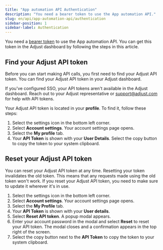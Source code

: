 ```yaml
---
title: "App automation API Authentication"
description: "You need a bearer token to use the App automation API."
slug: en/api/app-automation-api/authentication
sidebar-position: 1
sidebar-label: Authentication
---
```


You need a [bearer token](https://developer.mozilla.org/en-US/docs/Web/HTTP/Authentication) to use the App automation API. You can get this token in the Adjust dashboard by following the steps in this article.

## Find your Adjust API token

Before you can start making API calls, you first need to find your Adjust API token. You can find your Adjust API token in your Adjust dashboard.

<Callout type="important">

If you've configured SSO, your API tokens aren't available in the Adjust dashboard. Reach out to your Adjust representative or support@adjust.com for help with API tokens.

</Callout>

Your Adjust API token is located in your **profile**. To find it, follow these steps:

1. Select the settings icon in the bottom left corner.
2. Select **Account settings**. Your account settings page opens.
3. Select the **My profile** tab.
4. Your **API Token** is shown with your **User Details**. Select the copy button to copy the token to your system clipboard.

## Reset your Adjust API token

You can reset your Adjust API token at any time. Resetting your token invalidates the old token. This means that any requests made using the old token won't work. If you reset your Adjust API token, you need to make sure to update it wherever it's in use.

1. Select the settings icon in the bottom left corner.
2. Select **Account settings**. Your account settings page opens.
3. Select the **My Profile** tab.
4. Your **API Token** is shown with your **User details**.
5. Select **Reset API token**. A popup modal appears.
6. Enter your account password in the modal and select **Reset** to reset your API token. The modal closes and a confirmation appears in the top right of the screen.
7. Select the copy button next to the **API Token** to copy the token to your system clipboard.

